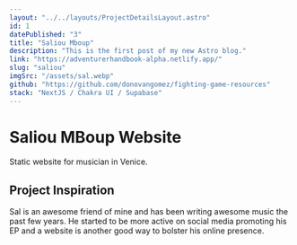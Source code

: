 ```yaml
---
layout: "../../layouts/ProjectDetailsLayout.astro"
id: 1
datePublished: "3"
title: "Saliou Mboup"
description: "This is the first post of my new Astro blog."
link: "https://adventurerhandbook-alpha.netlify.app/"
slug: "saliou"
imgSrc: "/assets/sal.webp"
github: "https://github.com/donovangomez/fighting-game-resources"
stack: "NextJS / Chakra UI / Supabase"
---
```


<h1 class="text-5xl mt-14">Saliou MBoup Website</h1>

<p class="text-xl my-4">Static website for musician in Venice.</p>

<h2 class="text-3xl my-4">Project Inspiration</h2>

<p class="text-xl my-4">
  Sal is an awesome friend of mine and has been writing awesome music the past
  few years. He started to be more active on social media promoting his EP and a
  website is another good way to bolster his online presence.
</p>
